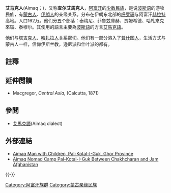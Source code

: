 {{distinguish2|[[內蒙古|內蒙古]]、[[蒙古國|蒙古國]]的行政區劃單位[[艾馬克|艾馬克]]}}
{{Unreferenced|time=2020-10-08T01:02:07+00:00}}
{{Infobox ethnic group
| group            = 艾馬克<br>{{small|{{lang|fa|ایماق}}}}
| image            = 
| caption          = 
| population       = 650,000{{citation needed|date=May 2019}}
| langs            = [[艾馬克語|艾馬克語]] of [[波斯语|波斯语]], [[普什图语|普什图语]]<ref name="ir1"/>
| rels             = 主要為[[遜尼派|遜尼派]] ([[哈乃斐派|哈乃斐派]])<ref>{{Cite web|title=Aimaq|url=https://minorityrights.org/minorities/aimaq/|access-date=2021-07-28|website=Minority Rights Group|language=en-GB}}</ref>
| related          = [[哈扎拉人|哈扎拉人]]、[[塔吉克族|塔吉克族]]及[[普什圖人|普什圖人]]<ref name="ir1">{{cite encyclopedia|title=AYMĀQ|encyclopedia=[[Encyclopædia_Iranica|Encyclopædia Iranica]]|publisher=[[Columbia_University|Columbia University]]|location=United States|url=http://www.iranicaonline.org/articles/aymaq-turk|last=Janata|first=A.|editor=Ehsan Yarshater|editor-link=Ehsan Yarshater|edition=Online}}</ref>
}}

'''艾马克人'''(Aimaq；{{small|{{lang|fa|ایماق}}}})，又称'''查尔艾馬克人'''，[[阿富汗|阿富汗]]的[[少数民族|少数民族]]，是说[[波斯语|波斯语]]的游牧民族，有[[蒙古人|蒙古人]]、[[伊朗人|伊朗人]]的亲缘关系。分布在伊朗东北部的[[呼罗珊|呼罗珊]]与阿富汗[[赫拉特|赫拉特]]高地。人口162万。他们分五个部落：泰梅尼、菲魯兹庫赫、贾姆希德、哈札來克來瑙、泰穆尔。其使用的語言主要為[[波斯語|波斯語]]的方言[[艾馬克語|艾馬克語]]。

他们与[[塔吉克人|塔吉克人]]、[[哈扎拉人|哈扎拉人]]关系密切。他们有一部分溶入了[[普什图人|普什图人]]，生活方式与蒙古人一样，信仰伊斯兰教，逊尼派和什叶派的都有。

==註釋==
{{Reflist}}

==延伸閲讀==
{{refbegin}}
* Macgregor, ''Central Asia'', (Calcutta, 1871)
{{refend}}

==參閲==
*[[艾馬克語|艾馬克語]](Aimaq dialect)

== 外部連結 ==
* [http://www.allposters.com/-sp/Aimaq-Man-with-Children-Pal-Kotal-I-Guk-Ghor-Province-Posters_i2672763_.htm Aimaq Man with Children, Pal-Kotal-I-Guk, Ghor Province]
* [http://www.allposters.com/-sp/Aimaq-Nomad-Camp-Pal-Kotal-I-Guk-Between-Chakhcharan-and-Jam-Afghanistan-Posters_i2672820_.htm Aimaq Nomad Camp Pal-Kotal-I-Guk Between Chakhcharan and Jam Afghanistan]
{{-}}
{{tsl|en|template:Ethnic groups in Afghanistan|state=collapsed}}
{{tsl|en|template:Iranian peoples|state=collapsed}}
{{Mongol Yastan|state=collapsed}}
{{民族小作品}}

[[Category:阿富汗族群|Category:阿富汗族群]]
[[Category:蒙古亲缘民族|Category:蒙古亲缘民族]]